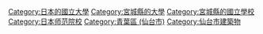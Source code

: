 {{catmore}}
[[Category:日本的國立大學|Category:日本的國立大學]]
[[Category:宮城縣的大學|Category:宮城縣的大學]]
[[Category:宮城縣的國立學校|Category:宮城縣的國立學校]]
[[Category:日本师范院校|Category:日本师范院校]]
[[Category:青葉區_(仙台市)|Category:青葉區 (仙台市)]]
[[Category:仙台市建築物|Category:仙台市建築物]]